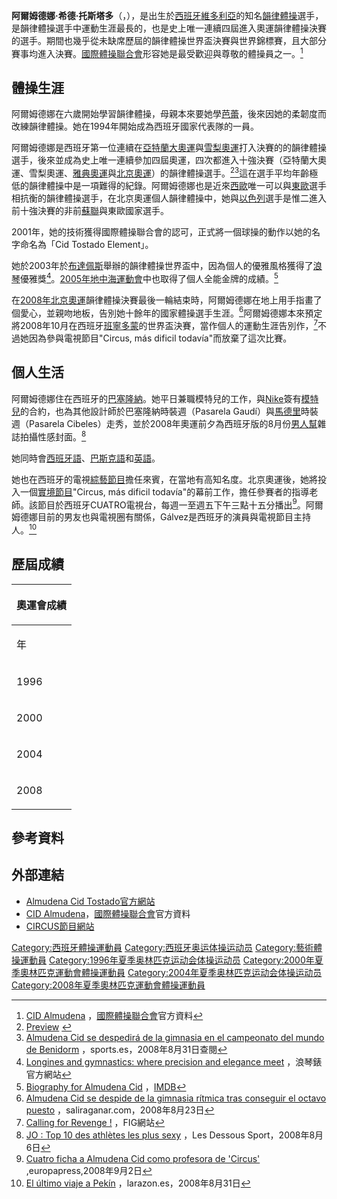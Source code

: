 {{noteTA
|1=zh-cn:艺术体操; zh-hk:藝術體操; zh-tw:韻律體操; 
}}
{{Infobox Gymnast
|gymnastname= 阿爾姆德娜·希德
|image= Almudena Cid 2008 Beijing 01b.PNG
|imagesize=
|caption=
|fullname= Almudena Cid Tostado
|nickname=
|country= {{ESP}}
|formercountry=
|birthdate= {{birth date and age|1980|6|15}}
|birthplace= {{ESP}}[[維多利亞_(西班牙)|維多利亞]]
|hometown= [[巴斯克自治區|巴斯克]]
|deathdate=
|deathplace=
|height= 167cm
|discipline= [[韻律體操|韻律體操]]
|natlteam= 1994~2008
|club= 獨立
|headcoach= Anna Baranova
|assistcoach= Iratxe Aurrecoetxea
|formercoach=
|choreographer=
|music=
|eponymousskills= Cid Tostado Element
|retired= 2008
|medaltemplates= <!-- see [[Template:MedalRelatedTemplates|Template:MedalRelatedTemplates]] -->
{{MedalSport|[[韻律體操|韻律體操]]}}
{{MedalCompetition | [[地中海運動會|地中海運動會]]}}
{{MedalGold|[[2005年地中海運動會|2005年地中海運動會]]|[[韻律體操|個人全能]]}}
}}

'''阿爾姆德娜·希德·托斯塔多'''（{{lang-es|Almudena Cid / Almudena Cid Tostado}}，{{bd|1980年|6月15日|||Cid, Almudena}}），是出生於[[西班牙|西班牙]][[維多利亞_(西班牙)|維多利亞]]的知名[[韻律體操|韻律體操]]選手，是韻律體操選手中運動生涯最長的，也是史上唯一連續四屆進入奧運韻律體操決賽的選手。期間也幾乎從未缺席歷屆的韻律體操世界盃決賽與世界錦標賽，且大部分賽事均進入決賽。[[國際體操聯合會|國際體操聯合會]]形容她是最受歡迎與尊敬的體操員之一。<ref name="國際體操聯合會">[http://exel.fig-gymnastics.com/events/athletes/bio.jsp?ID=1986 CID Almudena] {{webarchive|url=https://web.archive.org/web/20081002085849/http://exel.fig-gymnastics.com/events/athletes/bio.jsp?ID=1986 |date=2008-10-02 }}，[[國際體操聯合會|國際體操聯合會]]官方資料</ref>

==體操生涯==
阿爾姆德娜在六歲開始學習韻律體操，母親本來要她學[[芭蕾|芭蕾]]，後來因她的柔韌度而改練韻律體操。她在1994年開始成為西班牙國家代表隊的一員。

阿爾姆德娜是西班牙第一位連續在[[亞特蘭大奧運|亞特蘭大奧運]]與[[雪梨奧運|雪梨奧運]]打入決賽的的韻律體操選手，後來並成為史上唯一連續參加四屆奧運，四次都進入十強決賽（亞特蘭大奧運、雪梨奧運、[[2004年夏季奥林匹克运动会|雅典奧運]]與[[2008年夏季奥林匹克运动会|北京奧運]]）的韻律體操選手。<ref>[http://www.ukraine-rg.com/ec/ec_eng/preview.htm Preview] {{webarchive|url=https://web.archive.org/web/20120717075538/http://www.ukraine-rg.com/ec/ec_eng/preview.htm |date=2012-07-17 }}</ref><ref>[http://www.sport.es/default.asp?idpublicacio_PK=44&idioma=CAS&idnoticia_PK=538626&idseccio_PK=809&h= Almudena Cid se despedirá de la gimnasia en el campeonato del mundo de Benidorm] {{Wayback|url=http://www.sport.es/default.asp?idpublicacio_PK=44&idioma=CAS&idnoticia_PK=538626&idseccio_PK=809&h= |date=20080901090836 }}，sports.es，2008年8月31日查閱</ref>這在選手平均年齡極低的韻律體操中是一項難得的紀錄。阿爾姆德娜也是近來[[西歐|西歐]]唯一可以與[[東歐|東歐]]選手相抗衡的韻律體操選手，在北京奧運個人韻律體操中，她與[[以色列|以色列]]選手是惟二進入前十強決賽的非前[[蘇聯|蘇聯]]與東歐國家選手。

2001年，她的技術獲得國際體操聯合會的認可，正式將一個球操的動作以她的名字命名為「Cid Tostado Element」。

她於2003年於[[布達佩斯|布達佩斯]]舉辦的韻律體操世界盃中，因為個人的優雅風格獲得了[[浪琴|浪琴]]優雅獎<ref>[http://www.longines.com/eng/html_longines/Events/05/melbourne_gymnov05/prize_precision.cfm Longines and gymnastics: where precision and elegance meet] {{Wayback|url=http://www.longines.com/eng/html_longines/Events/05/melbourne_gymnov05/prize_precision.cfm |date=20081204094134 }}，浪琴錶官方網站</ref>。[[2005年地中海運動會|2005年地中海運動會]]中也取得了個人全能金牌的成績。<ref>[http://www.imdb.com/name/nm1922557/bio Biography for Almudena Cid] {{Wayback|url=http://www.imdb.com/name/nm1922557/bio |date=20190713142741 }}，[[IMDB|IMDB]]</ref>

在[[2008年北京奧運|2008年北京奧運]]韻律體操決賽最後一輪結束時，阿爾姆德娜在地上用手指畫了個愛心，並親吻地板，告別她十餘年的國家體操選手生涯。<ref>[http://www.saliraganar.com/2008/08/23-almudena-cid-se-despide-de-la-gimnasia-ritmica-tras-conseguir-el-octavo-puesto Almudena Cid se despide de la gimnasia rítmica tras conseguir el octavo puesto] {{Wayback|url=http://www.saliraganar.com/2008/08/23-almudena-cid-se-despide-de-la-gimnasia-ritmica-tras-conseguir-el-octavo-puesto |date=20080921172917 }}，saliraganar.com，2008年8月23日</ref>阿爾姆德娜本來預定將2008年10月在西班牙[[班寧多蒙|班寧多蒙]]的世界盃決賽，當作個人的運動生涯告別作，<ref>[http://www.fig-gymnastics.com/vsite/vcontent/content/transnews/0,10869,5187-188044-19728-44767-289722-18049-5233-layout187-205266-news-item,00.html Calling for Revenge !] {{webarchive|url=https://web.archive.org/web/20080921223753/http://www.fig-gymnastics.com/vsite/vcontent/content/transnews/0,10869,5187-188044-19728-44767-289722-18049-5233-layout187-205266-news-item,00.html |date=2008-09-21 }} ，FIG網站</ref>不過她因為參與電視節目"Circus, más dificil todavía"而放棄了這次比賽。

==個人生活==

阿爾姆德娜住在西班牙的[[巴塞隆納|巴塞隆納]]。她平日兼職模特兒的工作，與[[Nike|Nike]]簽有[[模特兒|模特兒]]的合約，也為其他設計師於巴塞隆納時裝週（Pasarela Gaudí）與[[馬德里|馬德里]]時裝週（Pasarela Cibeles）走秀，並於2008年奧運前夕為西班牙版的8月份[[男人幫|男人幫]]雜誌拍攝性感封面。<ref>[http://www.lesdessousdusport.fr/jo-top-10-des-athletes-les-plus-sexy-1354 JO : Top 10 des athlètes les plus sexy] {{Wayback|url=http://www.lesdessousdusport.fr/jo-top-10-des-athletes-les-plus-sexy-1354 |date=20120829052138 }}，Les Dessous Sport，2008年8月6日</ref>

她同時會[[西班牙語|西班牙語]]、[[巴斯克語|巴斯克語]]和[[英語|英語]]。

她也在西班牙的電視[[綜藝節目|綜藝節目]]擔任來賓，在當地有高知名度。北京奧運後，她將投入一個[[實境節目|實境節目]]"Circus, más dificil todavía"的幕前工作，擔任參賽者的指導老師。該節目於西班牙CUATRO電視台，每週一至週五下午三點十五分播出<ref>[http://www.europapress.es/tv/noticia-cuatro-ficha-almudena-cid-profesora-circus-20080902181437.html Cuatro ficha a Almudena Cid como profesora de 'Circus'] {{Wayback|url=http://www.europapress.es/tv/noticia-cuatro-ficha-almudena-cid-profesora-circus-20080902181437.html |date=20191215040348 }},europapress,2008年9月2日</ref>。阿爾姆德娜目前的男友{{tsl|es|Christian Gálvez|Christian Gálvez|Christian Gálvez}}也與電視圈有關係，Gálvez是西班牙的演員與電視節目主持人。<ref>[http://www.larazon.es/59501/noticia/Deportes/El_%FAltimo_viaje_a_Pek%EDn El último viaje a Pekín] {{Wayback|url=http://www.larazon.es/59501/noticia/Deportes/El_%FAltimo_viaje_a_Pek%EDn |date=20190713142743 }}，larazon.es，2008年8月31日</ref>

==歷屆成績==
{| class="toccolours collapsible autocollapse" border=1 cellspacing=0 cellpadding=4 style="border-collapse: collapse; font-size: 80%;"
|- bgcolor="cccccc"
!colspan="7"|奧運會成績
|-
!年
!大會
!場所
!項目
!名次
!總分
!各項分數
|-
|1996
|[[亞特蘭大奧運|亞特蘭大奧運]] 
|[[美國|美國]]（[[亞特蘭大|亞特蘭大]]）
|個人全能
|第9名
|align="right" |38.515
|繩（Rope）9.700, 棒（Clubs）9.683, 球（Ball）9.566, 帶（Ribbon）9.566
|-
|2000
|[[雪梨奧運|雪梨奧運]] 
|[[澳洲|澳洲]]（[[悉尼|雪梨]]）
|個人全能
|第9名
|align="right" |38.907
|繩（Rope）9.700, 棒（Clubs）9.683, 球（Ball）9.566, 帶（Ribbon）9.566
|-
|2004
|[[2004年夏季奥林匹克运动会|雅典奧運]] 
|[[希臘|希臘]]（[[雅典|雅典]]）
|個人全能
|第8名
|align="right" |98.450
|繩（Ribbon）23.425, 棒（Clubs）24.900, 球（Ball）25.000, 圈（Hoop）25.125
|-
|2008
|[[2008年夏季奥林匹克运动会|北京奧運]] 
|[[中國|中國]]（[[北京|北京]]）
|個人全能
|第8名
|align="right" |68.100
|繩（Rope）17.000, 圈（Hoop）17.000, 棒（Clubs）17.150, 帶（Ribbon）16.950
|}

==參考資料==
<div class="references-small">
<references />
</div>
==外部連結==
*[http://www.almudenacid.com Almudena Cid Tostado官方網站] {{Wayback|url=http://www.almudenacid.com/ |date=20080708192921 }}
*[https://web.archive.org/web/20081002085849/http://exel.fig-gymnastics.com/events/athletes/bio.jsp?ID=1986 CID Almudena]，[[國際體操聯合會|國際體操聯合會]]官方資料
*[https://web.archive.org/web/20080926214628/http://www.cuatro.com/microsites/circus/ CIRCUS節目網站]
{{DEFAULTSORT:Cid, Almudena}}
[[Category:西班牙體操運動員|Category:西班牙體操運動員]]
[[Category:西班牙奥运体操运动员|Category:西班牙奥运体操运动员]]
[[Category:藝術體操運動員|Category:藝術體操運動員]]
[[Category:1996年夏季奥林匹克运动会体操运动员|Category:1996年夏季奥林匹克运动会体操运动员]]
[[Category:2000年夏季奧林匹克運動會體操運動員|Category:2000年夏季奧林匹克運動會體操運動員]]
[[Category:2004年夏季奥林匹克运动会体操运动员|Category:2004年夏季奥林匹克运动会体操运动员]]
[[Category:2008年夏季奧林匹克運動會體操運動員|Category:2008年夏季奧林匹克運動會體操運動員]]